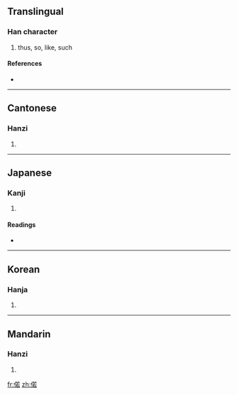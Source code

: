 ==Translingual==

===Han character===
{{Han char|rn=9|rad=人|as=09|sn=11|four=2426<sub>4</sub>|canj=人廿大口 (OTKR)}}

# thus, so, like, such

====References====
* {{Han ref|kx=0110.080|dkj=00840|dj=0235.030|hdz=10171.060|uh=504C|ud=20556|bh=B0B4|bd=45236}}

----

==Cantonese==

===Hanzi===
{{yue-hanzi|jyut=|y=ye6}}

# {{defn|Cantonese|sort=人09}}

----

==Japanese==

===Kanji===
{{ja-kanji|grade=|rs=人09}}

# {{defn|Japanese|sort=人09}}

====Readings====
* {{ja-readings|on=[[じゃ]] (ja), [[にゃ]] (nya)|kun=[[このような]] (konoyouna), [[このように]] (konoyouni)}}

----

==Korean==

===Hanja===
{{ko-hanja|hangeul=야|rv=ya|mr=ya}}

# {{defn|Korean|sort=人09}}

----

==Mandarin==

===Hanzi===
{{cmn-hanzi|pin=[[ruò]] ([[ruo4]])|wg=jo<sup>4</sup>}}

# {{defn|Mandarin|sort=人09}}

[[fr:偌]]
[[zh:偌]]